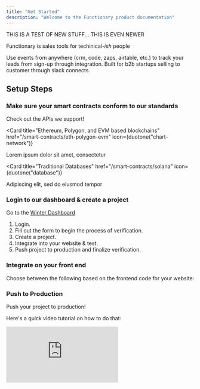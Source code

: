 ```yaml
---
title: "Get Started"
description: "Welcome to the Functionary product documentation"
---
```


THIS IS A TEST OF NEW STUFF... THIS IS EVEN NEWER

Functionary is sales tools for techinical-_ish_ people

Use events from anywhere (crm, code, zaps, airtable, etc.) to track your leads from sign-up through integration. Built for b2b startups selling to customer through slack connects.

## Setup Steps

### Make sure your smart contracts conform to our standards

Check out the APIs we support!

<Card
  title="Ethereum, Polygon, and EVM based blockchains"
  href="/smart-contracts/eth-polygon-evm"
  icon={duotone("chart-network")}
>
  Lorem ipsum dolor sit amet, consectetur
</Card>

<Card
  title="Traditional Databases"
  href="/smart-contracts/solana"
  icon={duotone("database")}
>
  Adipiscing elit, sed do eiusmod tempor
</Card>

### Login to our dashboard & create a project

Go to the [Winter Dashboard](https://business.usewinter.com/)

1. Login.
2. Fill out the form to begin the process of verification.
3. Create a project.
4. Integrate into your website & test.
5. Push project to production and finalize verification.

### Integrate on your front end

Choose between the following based on the frontend code for your website:

### Push to Production

Push your project to production!

Here's a quick video tutorial on how to do that:

<iframe
  class="w-full h-96"
  src="https://www.loom.com/embed/9ea1f91a995c436ab6269f1bbbe937e7"
  frameborder="0"
  webkitallowfullscreen
  mozallowfullscreen
  allowfullscreen
></iframe>

